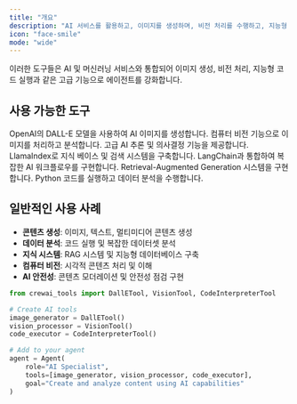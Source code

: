 ```yaml
---
title: "개요"
description: "AI 서비스를 활용하고, 이미지를 생성하며, 비전 처리를 수행하고, 지능형 시스템을 구축합니다"
icon: "face-smile"
mode: "wide"
---
```


이러한 도구들은 AI 및 머신러닝 서비스와 통합되어 이미지 생성, 비전 처리, 지능형 코드 실행과 같은 고급 기능으로 에이전트를 강화합니다.

## **사용 가능한 도구**

<CardGroup cols={2}>
  <Card title="DALL-E 도구" icon="image" href="/ko/tools/ai-ml/dalletool">
    OpenAI의 DALL-E 모델을 사용하여 AI 이미지를 생성합니다.
  </Card>

  <Card title="Vision 도구" icon="eye" href="/ko/tools/ai-ml/visiontool">
    컴퓨터 비전 기능으로 이미지를 처리하고 분석합니다.
  </Card>

  <Card title="AI Mind 도구" icon="brain" href="/ko/tools/ai-ml/aimindtool">
    고급 AI 추론 및 의사결정 기능을 제공합니다.
  </Card>

  <Card title="LlamaIndex 도구" icon="llama" href="/ko/tools/ai-ml/llamaindextool">
    LlamaIndex로 지식 베이스 및 검색 시스템을 구축합니다.
  </Card>

  <Card title="LangChain 도구" icon="link" href="/ko/tools/ai-ml/langchaintool">
    LangChain과 통합하여 복잡한 AI 워크플로우를 구현합니다.
  </Card>

  <Card title="RAG 도구" icon="database" href="/ko/tools/ai-ml/ragtool">
    Retrieval-Augmented Generation 시스템을 구현합니다.
  </Card>

  <Card title="Code Interpreter 도구" icon="code" href="/ko/tools/ai-ml/codeinterpretertool">
    Python 코드를 실행하고 데이터 분석을 수행합니다.
  </Card>
</CardGroup>

## **일반적인 사용 사례**

- **콘텐츠 생성**: 이미지, 텍스트, 멀티미디어 콘텐츠 생성
- **데이터 분석**: 코드 실행 및 복잡한 데이터셋 분석
- **지식 시스템**: RAG 시스템 및 지능형 데이터베이스 구축
- **컴퓨터 비전**: 시각적 콘텐츠 처리 및 이해
- **AI 안전성**: 콘텐츠 모더레이션 및 안전성 점검 구현

```python
from crewai_tools import DallETool, VisionTool, CodeInterpreterTool

# Create AI tools
image_generator = DallETool()
vision_processor = VisionTool()
code_executor = CodeInterpreterTool()

# Add to your agent
agent = Agent(
    role="AI Specialist",
    tools=[image_generator, vision_processor, code_executor],
    goal="Create and analyze content using AI capabilities"
)
```